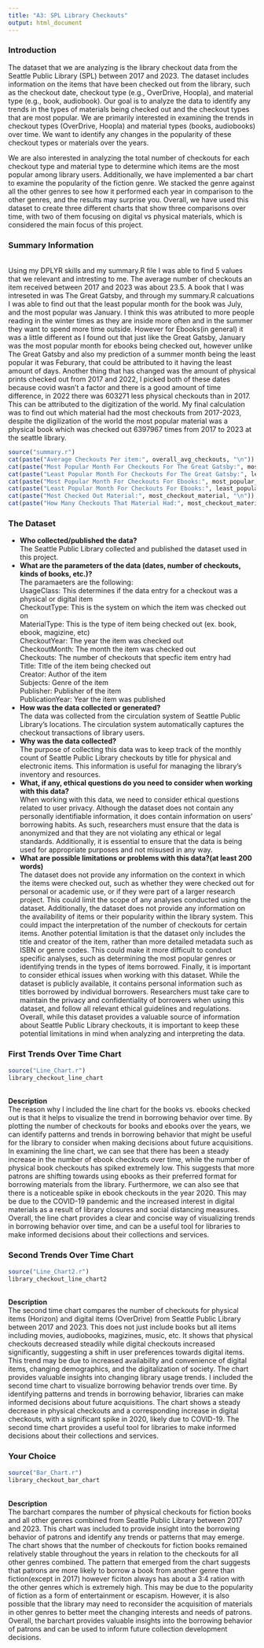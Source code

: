 ```yaml
---
title: "A3: SPL Library Checkouts"
output: html_document
---
```


### Introduction

The dataset that we are analyzing is the library checkout data from the Seattle Public Library (SPL) between 2017 and 2023. The dataset includes information on the items that have been checked out from the library, such as the checkout date, checkout type (e.g., OverDrive, Hoopla), and material type (e.g., book, audiobook). Our goal is to analyze the data to identify any trends in the types of materials being checked out and the checkout types that are most popular. We are primarily interested in examining the trends in checkout types (OverDrive, Hoopla) and material types (books, audiobooks) over time. We want to identify any changes in the popularity of these checkout types or materials over the years.<br>

We are also interested in analyzing the total number of checkouts for each checkout type and material type to determine which items are the most popular among library users. Additionally, we have implemented a bar chart to examine the popularity of the fiction genre. We stacked the genre against all the other genres to see how it performed each year in comparison to the other genres, and the results may surprise you. Overall, we have used this dataset to create three different charts that show three comparisons over time, with two of them focusing on digital vs physical materials, which is considered the main focus of this project.

### Summary Information
<br>
Using my DPLYR skills and my summary.R file I was able to find 5 values that we relevant and intresting to me. The average number of checkouts an item received between 2017 and 2023 was about 23.5. A book that I was intreseted in was The Great Gatsby, and through my summary.R calcuations I was able to find out that the least popular month for the book was July, and the most popular was January. I think this was atributed to more people reading in the winter times as they are inside more often and in the summer they want to spend more time outside. However for Ebooks(in general) it was a little different as I found out that just like the Great Gatsby, January was the most popular month for ebooks being checked out, however unlike The Great Gatsby and also my prediction of a summer month being the least popular it was Feburary, that could be attributed to it having the least amount of days. Another thing that has changed was the amount of physical prints checked out from 2017 and 2022, I picked both of these dates because covid wasn't a factor and there is a good amount of time difference, in 2022 there was 603271 less physical checkouts than in 2017. This can be attributed to the digitization of the world. My final calculation was to find out which material had the most checkouts from 2017-2023, despite the digilization of the world the most popular material was a physical book which was checked out 6397967 times from 2017 to 2023 at the seattle library. 
<br>
```r

source("summary.r")
cat(paste("Average Checkouts Per item:", overall_avg_checkouts, "\n"))
cat(paste("Most Popular Month For Checkouts For The Great Gatsby:", most_popular_month, "\n"))
cat(paste("Least Popular Month For Checkouts For The Great Gatsby:", least_popular_month, "\n"))
cat(paste("Most Popular Month For Checkouts For Ebooks:", most_popular_ebook_month, "\n"))
cat(paste("Least Popular Month For Checkouts For Ebooks:", least_popular_ebook_month, "\n"))
cat(paste("Most Checked Out Material:", most_checkout_material, "\n"))
cat(paste("How Many Checkouts That Material Had:", most_checkout_material_checkouts, "\n"))
```



### The Dataset

- **Who collected/published the data?**<br>
  The Seattle Public Library collected and published the dataset used in this project.
- **What are the parameters of the data (dates, number of checkouts, kinds of books, etc.)?**<br>
  The paramaeters are the following:<br>
    UsageClass: This determines if the data entry for a checkout was a physical or digital item<br>
    CheckoutType: This is the system on which the item was checked out on<br>
    MaterialType: This is the type of item being checked out (ex. book, ebook, magizine, etc)<br>
    CheckoutYear: The year the item was checked out<br>
    CheckoutMonth: The month the item was checked out<br>
    Checkouts: The number of checkouts that specfic item entry had<br>
    Title: Title of the item being checked out<br>
    Creator: Author of the item<br>
    Subjects: Genre of the item<br>
    Publisher: Publisher of the item<br>
    PublicationYear: Year the item was published<br>
- **How was the data collected or generated?**<br>
  The data was collected from the circulation system of Seattle Public Library's locations. The circulation   system automatically captures the checkout transactions of library users.
- **Why was the data collected?**<br>
  The purpose of collecting this data was to keep track of the monthly count of Seattle Public Library        checkouts by title for physical and electronic items. This information is useful for managing the           library's inventory and resources.
- **What, if any, ethical questions do you need to consider when working with this data?**<br>
  When working with this data, we need to consider ethical questions related to user privacy. Although the    dataset does not contain any personally identifiable information, it does contain information on users'     borrowing habits. As such, researchers must ensure that the data is anonymized and that they are not        violating any ethical or legal standards. Additionally, it is essential to ensure that the data is being     used for appropriate purposes and not misused in any way.
- **What are possible limitations or problems with this data?(at least 200 words)**<br>
  The dataset does not provide any information on the context in which the items were checked out, such as whether they were checked out for personal or academic use, or if they were part of a larger research project. This could limit the scope of any analyses conducted using the dataset. Additionally, the dataset does not provide any information on the availability of items or their popularity within the library system. This could impact the interpretation of the number of checkouts for certain items. Another potential limitation is that the dataset only includes the title and creator of the item, rather than more detailed metadata such as ISBN or genre codes. This could make it more difficult to conduct specific analyses, such as determining the most popular genres or identifying trends in the types of items borrowed. Finally, it is important to consider ethical issues when working with this dataset. While the dataset is publicly available, it contains personal information such as titles borrowed by individual borrowers. Researchers must take care to maintain the privacy and confidentiality of borrowers when using this dataset, and follow all relevant ethical guidelines and regulations. Overall, while this dataset provides a valuable source of information about Seattle Public Library checkouts, it is important to keep these potential limitations in mind when analyzing and interpreting the data.






### First Trends Over Time Chart

```r
source("Line_Chart.r")
library_checkout_line_chart
```
<br>
  **Description**<br>
    The reason why I included the line chart for the books vs. ebooks checked out is that it helps to visualize the trend in borrowing behavior over time. By plotting the number of checkouts for books and ebooks over the years, we can identify patterns and trends in borrowing behavior that might be useful for the library to consider when making decisions about future acquisitions. In examining the line chart, we can see that there has been a steady increase in the number of ebook checkouts over time, while the number of physical book checkouts has spiked extremely low. This suggests that more patrons are shifting towards using ebooks as their preferred format for borrowing materials from the library. Furthermore, we can also see that there is a noticeable spike in ebook checkouts in the year 2020. This may be due to the COVID-19 pandemic and the increased interest in digital materials as a result of library closures and social distancing measures. Overall, the line chart provides a clear and concise way of visualizing trends in borrowing behavior over time, and can be a useful tool for libraries to make informed decisions about their collections and services.<br>
    
### Second Trends Over Time Chart

```r
source("Line_Chart2.r")
library_checkout_line_chart2
```
<br>
  **Description**<br>
    The second time chart compares the number of checkouts for physical items (Horizon) and digital items (OverDrive) from Seattle Public Library between 2017 and 2023. This does not just include books but all items including movies, audiobooks, magizines, music, etc. It shows that physical checkouts decreased steadily while digital checkouts increased significantly, suggesting a shift in user preferences towards digital items. This trend may be due to increased availability and convenience of digital items, changing demographics, and the digitalization of society. The chart provides valuable insights into changing library usage trends. I included the second time chart to visualize borrowing behavior trends over time. By identifying patterns and trends in borrowing behavior, libraries can make informed decisions about future acquisitions. The chart shows a steady decrease in physical checkouts and a corresponding increase in digital checkouts, with a significant spike in 2020, likely due to COVID-19. The second time chart provides a useful tool for libraries to make informed decisions about their collections and services.<br>
    
### Your Choice

```r
source("Bar_Chart.r")
library_checkout_bar_chart
```
<br>
  **Description**<br>
    The barchart compares the number of physical checkouts for fiction books and all other genres combined from Seattle Public Library between 2017 and 2023. This chart was included to provide insight into the borrowing behavior of patrons and identify any trends or patterns that may emerge. The chart shows that the number of checkouts for fiction books remained relatively stable throughout the years in relation to the checkouts for all other genres combined. The pattern that emerged from the chart suggests that patrons are more likely to borrow a book from another genre than fiction(except in 2017) however ficiton always has about a 3:4 ration with the other genres which is extremely high. This may be due to the popularity of fiction as a form of entertainment or escapism. However, it is also possible that the library may need to reconsider the acquisition of materials in other genres to better meet the changing interests and needs of patrons. Overall, the barchart provides valuable insights into the borrowing behavior of patrons and can be used to inform future collection development decisions.
